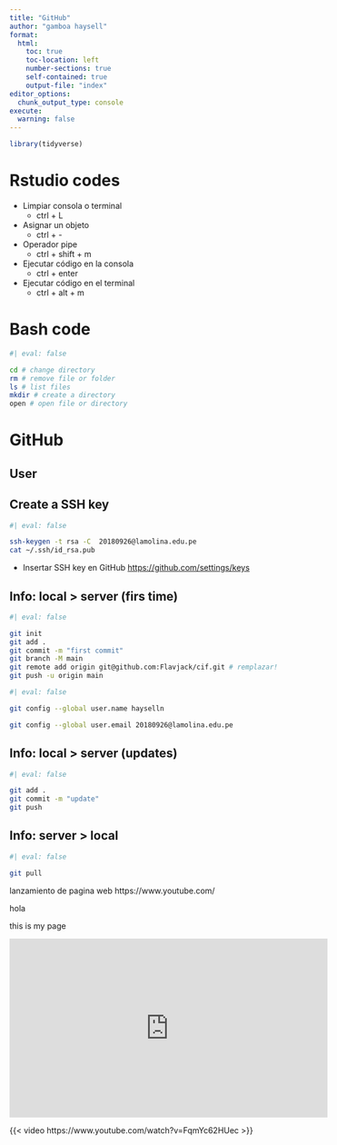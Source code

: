 ```yaml
---
title: "GitHub"
author: "gamboa haysell"
format:
  html:
    toc: true
    toc-location: left
    number-sections: true
    self-contained: true
    output-file: "index"
editor_options: 
  chunk_output_type: console
execute: 
  warning: false
---
```


```r
library(tidyverse)
```

# Rstudio codes

- Limpiar consola o terminal
  - ctrl + L  
- Asignar un objeto
  - ctrl + -
- Operador pipe
  - ctrl + shift + m
- Ejecutar código en la consola
  - ctrl + enter
- Ejecutar código en el terminal
  - ctrl + alt + m
  

# Bash code

```bash
#| eval: false

cd # change directory
rm # remove file or folder
ls # list files
mkdir # create a directory
open # open file or directory
```

# GitHub

## User

## Create a SSH key

```bash
#| eval: false

ssh-keygen -t rsa -C  20180926@lamolina.edu.pe
cat ~/.ssh/id_rsa.pub
```

- Insertar SSH key en GitHub <https://github.com/settings/keys>

## Info: local > server (firs time)

```bash
#| eval: false

git init
git add .
git commit -m "first commit"
git branch -M main
git remote add origin git@github.com:Flavjack/cif.git # remplazar!
git push -u origin main
```

```bash
#| eval: false

git config --global user.name hayselln

git config --global user.email 20180926@lamolina.edu.pe
```

## Info: local > server (updates)

```bash
#| eval: false

git add .
git commit -m "update"
git push
```

## Info: server > local

```bash
#| eval: false

git pull
```

lanzamiento de pagina web
https://www.youtube.com/



hola


this is my page



<iframe width="560" height="315" src="https://www.youtube.com/embed/FqmYc62HUec" title="YouTube video player" frameborder="0" allow="accelerometer; autoplay; clipboard-write; encrypted-media; gyroscope; picture-in-picture" allowfullscreen></iframe>



{{< video https://www.youtube.com/watch?v=FqmYc62HUec >}}
